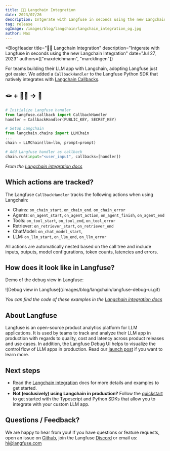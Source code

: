```yaml
---
title: 🦜🔗 Langchain Integration
date: 2023/07/26
description: Intgerate with Langfuse in seconds using the new Langchain Integration
tag: release
ogImage: /images/blog/langchain/langchain_integration_og.jpg
author: Max
---
```



<BlogHeader
  title="🦜🔗 Langchain Integration"
  description="Intgerate with Langfuse in seconds using the new Langchain Integration"
  date="Jul 27, 2023"
  authors={["maxdeichmann", "marcklingen"]}
></BlogHeader>

For teams building their LLM app with Langchain, adopting Langfuse just got easier. We added a `CallbackHandler` to the Langfuse Python SDK that natively integrates with [Langchain Callbacks](https://python.langchain.com/docs/modules/callbacks/).

## 🪢 + 🦜🔗 → 🤌

```python /callbacks=[handler]/
# Initialize Langfuse handler
from langfuse.callback import CallbackHandler
handler = CallbackHandler(PUBLIC_KEY, SECRET_KEY)

# Setup Langchain
from langchain.chains import LLMChain
...
chain = LLMChain(llm=llm, prompt=prompt)

# Add Langfuse handler as callback
chain.run(input="<user_input", callbacks=[handler])
```

_From the [Langchain integration docs](/docs/langchain)_

## Which actions are tracked?

The Langfuse `CallbackHandler` tracks the following actions when using Langchain:

- Chains: `on_chain_start`, `on_chain_end`. `on_chain_error`
- Agents: `on_agent_start`, `on_agent_action`, `on_agent_finish`, `on_agent_end`
- Tools: `on_tool_start`, `on_tool_end`, `on_tool_error`
- Retriever: `on_retriever_start`, `on_retriever_end`
- ChatModel: `on_chat_model_start`,
- LLM: `on_llm_start`, `on_llm_end`, `on_llm_error`

All actions are automatically nested based on the call tree and include inputs, outputs, model configurations, token counts, latencies and errors.

## How does it look like in Langfuse?

Demo of the debug view in Langfuse:

<div className="rounded-sm lg:rounded-xl overflow-hidden w-fit mt-3">
  ![Debug view in Langfuse](/images/blog/langchain/langfuse-debug-ui.gif)
</div>

_You can find the code of these examples in the [Langchain integration docs](/docs/langchain)_

## About Langfuse

Langfuse is an open-source product analytics platform for LLM applications. It is used by teams to track and analyze their LLM app in production with regards to quality, cost and latency across product releases and use cases. In addition, the Langfuse Debug UI helps to visualize the control flow of LLM apps in production. Read our [launch post](/blog/product-analytics-for-LLM-apps) if you want to learn more.

## Next steps

- Read the [Langchain integration](/docs/langchain) docs for more details and examples to get started.
- **Not (exclusively) using Langchain in production?** Follow the [quickstart](/docs/get-started) to get started with the Typescript and Python SDKs that allow you to integrate with your custom LLM app.

## Questions / Feedback?

We are happy to hear from you! If you have questions or feature requests, open an issue on [Github](https://github.com/langfuse/langfuse), join the Langfuse [Discord](https://discord.gg/2Y5YzK8Q) or email us: hi@langfuse.com
